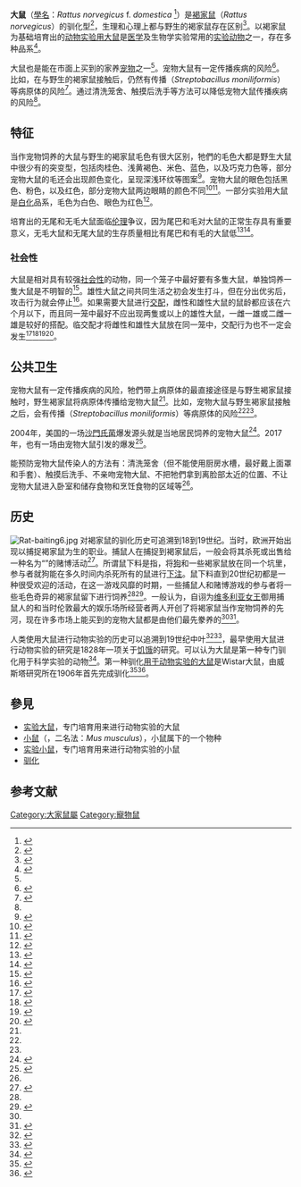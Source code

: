 {{About|褐家鼠的驯化型|大鼠属（''Rattus''）|大鼠属|动物实验用大鼠|实验大鼠}}
{{Infraspeciesbox
| genus =Rattus
| species = norvegicus
| authority = ({{link-en|约翰·贝肯豪特|John Berkenhout|Berkenhout}}, 1769)
| forma = domestica
| species link =褐家鼠
| image = Ratte-Vache.jpeg
| image_caption = 一隻寵物大鼠
}}
'''大鼠'''（[[學名|學名]]：''Rattus norvegicus'' f. ''domestica'' <ref>{{Cite book|url=https://books.google.ru/books?id=dxDS18Z-wLMC&pg=PA147&dq=was+aber+nicht+richtig+ist.+Korrekt+ist+die+Bezeichnung+Bezeichnung+rattus+norvegicus,+forma+domestica.+Also+Wanderratte,+domestizierte&hl=ru&sa=X&ei=x_j4Ur3UKoKq4AT9zYDYDA&ved=0CDMQ6AEwAA#v=onepage&q&f=false|title=Das andere Rattenbuch|last=Weiss-Geissler|first=Erika|date=2004|publisher=BoD – Books on Demand|year=|isbn=9783833415258|location=|pages=|language=de|chapter=|access-date=2019-02-02|archive-date=2021-01-08|archive-url=https://web.archive.org/web/20210108220412/https://books.google.ru/books?id=dxDS18Z-wLMC&pg=PA147&dq=was+aber+nicht+richtig+ist.+Korrekt+ist+die+Bezeichnung+Bezeichnung+rattus+norvegicus%2C+forma+domestica.+Also+Wanderratte%2C+domestizierte&hl=ru&sa=X&ei=x_j4Ur3UKoKq4AT9zYDYDA&ved=0CDMQ6AEwAA#v=onepage&q&f=false|dead-url=no}}</ref>{{Rp|147}}）是[[褐家鼠|褐家鼠]]（''Rattus norvegicus''）的驯化型<ref name="langton-history">{{cite book | title = Rat: How the World's Most Notorious Rodent Clawed Its Way to the Top | first = Jerry | last = Langton | chapter = Entertainer, Test Subject, and Family Friend | chapterurl = https://books.google.com/books?id=n488n52-wYUC&pg=PA87&source=gbs_toc_r&cad=0_0 | publisher = Macmillan | accessdate = 2009-01-08 | year = 2007 | isbn = 0-312-36384-2 | archive-date = 2021-01-08 | archive-url = https://web.archive.org/web/20210108221306/https://books.google.com/books?id=n488n52-wYUC&pg=PA87&source=gbs_toc_r&cad=0_0 | dead-url = no }}</ref>，生理和心理上都与野生的褐家鼠存在区别<ref name=Merck2009>{{cite book|title=Merck Veterinary Manual – Zoonoses:Introduction|url=http://www.merckvetmanual.com/mvm/index.jsp?cfile=htm/bc/220100.htm|chapter=Table on Global Zoonoses|year=2008|publisher=Merck and Co., Inc|accessdate=2009-01-11|chapter-url=http://www.merckvetmanual.com/mvm/htm/bc/tzns01.htm|archive-url=https://web.archive.org/web/20160304200931/http://www.merckvetmanual.com/mvm/index.jsp?cfile=htm%2Fbc%2F220100.htm|archive-date=2016-03-04|dead-url=no}}</ref>。以褐家鼠为基础培育出的[[实验大鼠|动物实验用大鼠]]是[[医学|医学]]及生物学实验常用的[[实验动物|实验动物]]之一，存在多种品系<ref name="Vandenbergh">{{cite journal|last1=Vandenbergh|first1=J. G.|title=Use of House Mice in Biomedical Research|journal=ILAR Journal|date=2000-01-01|volume=41|issue=3|pages=133–135|doi=10.1093/ilar.41.3.133}}</ref>。

大鼠也是能在市面上买到的家养[[宠物|宠物]]之一<ref name=Merck2009/>。宠物大鼠有一定传播疾病的风险<ref name=IDPH-rat>{{cite web |title=Reducing the Risk of Human Infection from Pet Rodents |url=http://www.dph.illinois.gov/sites/default/files/publications/Rat-Borne-Diseases-2017.pdf |website=IDPH |accessdate=2019-02-01 |archive-date=2021-02-21 |archive-url=https://web.archive.org/web/20210221085109/https://www.dph.illinois.gov/sites/default/files/publications/Rat-Borne-Diseases-2017.pdf |dead-url=no }}</ref>。比如，在与野生的褐家鼠接触后，仍然有传播{{le|链状芽孢杆菌|Streptobacillus moniliformis}}（''Streptobacillus moniliformis''）等病原体的风险<ref name="merck-general">{{cite web|url=https://www.merckvetmanual.com/exotic-and-laboratory-animals/rodents/mice-and-rats-as-pets|title=Mice and Rats as Pets|accessdate=2009-01-09|archive-url=https://web.archive.org/web/20170402230941/http://www.merckvetmanual.com/exotic-and-laboratory-animals/rodents/mice-and-rats-as-pets|archive-date=2017-04-02|dead-url=no}}</ref>。通过清洗笼舍、触摸后洗手等方法可以降低宠物大鼠传播疾病的风险<ref name=IDPH-rat/>。

==特征==
当作宠物饲养的大鼠与野生的褐家鼠毛色有很大区别，牠們的毛色大都是野生大鼠中很少有的突变型，包括肉桂色、浅黄褐色、米色、蓝色，以及巧克力色等，部分宠物大鼠的毛还会出现颜色变化，呈现深浅环纹等图案<ref name="ratgen">{{cite web|url=http://afrma.org/ratgenpart3.htm|title=Rat Genetics, part 3|first=Nichole|last=Royer|publisher=AFRMA|accessdate=2009-01-09|archive-url=https://web.archive.org/web/20110724225442/http://afrma.org/ratgenpart3.htm|archive-date=2011-07-24|dead-url=no}}</ref>。宠物大鼠的眼色包括黑色、粉色，以及红色，部分宠物大鼠两边眼睛的颜色不同<ref name=afrma-std>{{cite web|url=http://afrma.org/fancyrm.htm|title=American Fancy Rat and Mouse Association standards|publisher=AFRMA|accessdate=2006-11-21|archive-url=https://web.archive.org/web/20110708002619/http://www.afrma.org/fancyrm.htm|archive-date=2011-07-08|dead-url=no}}</ref><ref name=carol>{{cite book|title=Rats|last=Daly|first=Carol H.|url=https://books.google.com/books?id=7aNn84hsNs8C&pg=PA15&dq=international+rat+standard#PPA15,M1|publisher=Barron's Educational Series|year=2002|isbn=0-7641-2012-3|edition=2|page=15}}</ref>。一部分实验用大鼠是[[白化症|白化]]品系，毛色为白色、眼色为红色<ref name="LaudetKuramoto2012">{{cite journal|last1=Laudet|first1=Vincent|last2=Kuramoto|first2=Takashi|last3=Nakanishi|first3=Satoshi|last4=Ochiai|first4=Masako|last5=Nakagama|first5=Hitoshi|last6=Voigt|first6=Birger|last7=Serikawa|first7=Tadao|title=Origins of Albino and Hooded Rats: Implications from Molecular Genetic Analysis across Modern Laboratory Rat Strains|journal=PLoS ONE|volume=7|issue=8|year=2012|pages=e43059|issn=1932-6203|doi=10.1371/journal.pone.0043059}}</ref>。

培育出的无尾和无毛大鼠面临[[伦理学|伦理]]争议，因为尾巴和毛对大鼠的正常生存具有重要意义，无毛大鼠和无尾大鼠的生存质量相比有尾巴和有毛的大鼠低<ref>{{cite web|url=http://www.nfrs.org/banned.html|title=Banned varieties|publisher=The National Fancy Rat Society|accessdate=2008-11-11|deadurl=yes|archiveurl=https://web.archive.org/web/20081018171106/http://www.nfrs.org/banned.html|archivedate=2008-10-18}}</ref><ref>{{cite web|url=http://www.afrma.org/taillessrats.htm|title=Tailless Rats|last=Royer|first=Nichole|year=1998|work=AFRMA Rat & Mouse Tales|publisher=American Fancy Rat and Mouse Association|accessdate=2008-11-14|archive-url=https://web.archive.org/web/20170609151614/http://www.afrma.org/taillessrats.htm|archive-date=2017-06-09|dead-url=no}}</ref>。

===社会性===
大鼠是相对具有较强[[社会性|社会性]]的动物，同一个笼子中最好要有多隻大鼠，单独饲养一隻大鼠是不明智的<ref>{{Cite web|url = http://www.nfrs.org/company.html|title = National Fancy Rat Society|website = www.nfrs.org|access-date = 2016-02-25|deadurl = yes|archiveurl = https://web.archive.org/web/20161124222202/http://www.nfrs.org/company.html|archivedate = 2016-11-24}}</ref>。雄性大鼠之间共同生活之初会发生打斗，但在分出优劣后，攻击行为就会停止<ref>{{cite web|title=Frequently Asked Questions Concerning Domestic Fancy Rats|url=http://www.altpet.net/rodents/rats/rf13.html|work=Can 2 male rats co-exist in one cage?|accessdate=2011-09-02|archive-url=https://web.archive.org/web/20180729141543/http://www.altpet.net/rodents/rats/rf13.html|archive-date=2018-07-29|dead-url=yes}}</ref>。如果需要大鼠进行[[交配|交配]]，雌性和雄性大鼠的鼠龄都应该在六个月以下，而且同一笼中最好不应出现两隻或以上的雄性大鼠，一雌一雄或二雌一雄是较好的搭配。临交配才将雌性和雄性大鼠放在同一笼中，交配行为也不一定会发生<ref>{{cite web |title=RAT BREEDING COLONY MANAGEMENT |url=https://www.mcgill.ca/research/files/research/609_-_rat_breeding_colony_management_-_march_2016.pdf |website=McGill |accessdate=2019-02-01 |archive-date=2019-02-01 |archive-url=https://web.archive.org/web/20190201091201/https://www.mcgill.ca/research/files/research/609_-_rat_breeding_colony_management_-_march_2016.pdf |dead-url=no }}</ref><ref>{{cite web|last1=Ducommun|first1=Debbie|title=Introducing new Rats|url=http://www.ratfanclub.org/newrat.html|access-date=2019-02-01|archive-url=https://web.archive.org/web/20180706151747/http://ratfanclub.org/newrat.html|archive-date=2018-07-06|dead-url=no}}</ref><ref>{{cite web|url=http://www.rattenforum.de/phpbb/faq/|title=Antworten auf oft gestellte Fragen zu Ratten|first=|last=Rattenforum|work=rattenforum.de|deadurl=yes|archiveurl=https://web.archive.org/web/20150823105451/http://www.rattenforum.de/phpbb/faq/|archivedate=2015-08-23|access-date=2019-02-01}}</ref><ref>{{Cite web|url = http://www.ratfanclub.org/newrat.html|title = the Rat Report|website = www.ratfanclub.org|access-date = 2016-02-25|archive-url = https://web.archive.org/web/20160229064636/http://www.ratfanclub.org/newrat.html|archive-date = 2016-02-29|dead-url = no}}</ref>。

==公共卫生==
宠物大鼠有一定传播疾病的风险，牠們带上病原体的最直接途径是与野生褐家鼠接触时，野生褐家鼠将病原体传播给宠物大鼠<ref name=IDPH-rat/>。比如，宠物大鼠与野生褐家鼠接触之后，会有传播{{le|链状芽孢杆菌|Streptobacillus moniliformis}}（''Streptobacillus moniliformis''）等病原体的风险<ref name=IDPH-rat/><ref name="merck-general"/>。

2004年，美国的一场[[沙門氏菌|沙門氏菌]]爆发源头就是当地居民饲养的宠物大鼠<ref name="cdc">{{cite web|url=https://www.cdc.gov/mmwr/preview/mmwrhtml/mm5417a3.htm|title=Outbreak of Multidrug-Resistant Salmonella Typhimurium Associated with Rodents Purchased at Retail Pet Stores|date=2005-05-06|publisher=[[Center_for_Disease_Control|Center for Disease Control]]|accessdate=2008-11-14|archive-url=https://web.archive.org/web/20190128152728/https://www.cdc.gov/mmwr/preview/mmwrhtml/mm5417a3.htm|archive-date=2019-01-28|dead-url=no}}</ref>。2017年，也有一场由宠物大鼠引发的{{link-en|汉城病毒|Seoul orthohantavirus}}爆发<ref>{{Cite web|url=https://www.cdc.gov/hantavirus/outbreaks/seoul-virus/index.html|title=Multi-state Outbreak of Seoul Virus|last=|first=|date=|website=www.cdc.gov|language=en-us|access-date=2017-05-27|archive-url=https://web.archive.org/web/20170518175533/https://www.cdc.gov/hantavirus/outbreaks/seoul-virus/index.html|archive-date=2017-05-18|dead-url=no}}</ref>。

能预防宠物大鼠传染人的方法有：清洗笼舍（但不能使用厨房水槽，最好戴上面罩和手套）、触摸后洗手、不亲吻宠物大鼠、不把牠們拿到离脸部太近的位置、不让宠物大鼠进入卧室和储存食物和烹饪食物的区域等<ref name=IDPH-rat/>。

==历史==
[[File:Rat-baiting6.jpg|thumb]]
对褐家鼠的驯化历史可追溯到18到19世纪。当时，欧洲开始出现以捕捉褐家鼠为生的{{link-en|捕鼠人|Rat-catcher}}职业。捕鼠人在捕捉到褐家鼠后，一般会将其杀死或出售给一种名为“{{link-en|鼠下料|Rat-baiting}}”的赌博活动<ref name="krinke">{{cite book | last = Krinke | first = George J. | others = Gillian R. Bullock (series ed.), Tracie Bunton (series ed.) | title = The Laboratory Rat (Handbook of Experimental Animals) | url = https://archive.org/details/laboratoryrat0000unse | publisher = Academic Press | date = 2000-06-15 | pages = [https://archive.org/details/laboratoryrat0000unse/page/3 3]–16 | chapter = History, Strains and Models | isbn = 0-12-426400-X}}</ref>。所谓鼠下料是指，将[[狗|狗]]和一些褐家鼠放在同一个坑里，参与者就狗能在多久时间内杀死所有的鼠进行[[下注|下注]]。鼠下料直到20世纪初都是一种很受欢迎的活动，在这一游戏风靡的时期，一些捕鼠人和赌博游戏的参与者将一些毛色奇异的褐家鼠留下进行饲养<ref name="langton-history"/><ref name="rmca-history">{{cite web | url = http://www.rmca.org/Articles/domestication.htm | title = The Domestication of the Rat | last = Hilscher-Conklin | first = Caryl | publisher = Rat & Mouse Club of America | accessdate = 2008-11-10 | archive-url = https://web.archive.org/web/20180427055148/http://www.rmca.org/Articles/domestication.htm | archive-date = 2018-04-27 | dead-url = no }}</ref>。一般认为，自诩为[[维多利亚女王|维多利亚女王]]御用捕鼠人的{{le|杰克·布莱克 (捕鼠人)|Jack Black (rat catcher)|杰克·布莱克}}和当时伦敦最大的娱乐场所经营者{{le|傑米·肖|Jemmy Shaw}}两人开创了将褐家鼠当作宠物饲养的先河，现在许多市场上能买到的宠物大鼠都是由他们最先豢养的<ref name="langton-history" /><ref name="afrma-history">{{cite web | url = http://afrma.org/rminfo4a.htm | title = The History of Fancy Rats | publisher = American Fancy Rat and Mouse Association | accessdate = 2008-11-10 | archive-url = https://web.archive.org/web/20130530074258/http://www.afrma.org/rminfo4a.htm | archive-date = 2013-05-30 | dead-url = yes }}</ref>。

人类使用大鼠进行动物实验的历史可以追溯到19世纪中叶<ref name=Sharp2012>{{cite book |author1=Patrick Sharp |author2=Jason Villano |title=The Laboratory Rat |date=2012 |publisher=CRC Press |isbn=978-1-4398-2987-5 |edition=The Second Edition}}</ref>{{rp|3}}<ref name=JHU-rat>{{cite web |title=The Rat |url=http://web.jhu.edu/animalcare/procedures/rat.html |website=Johns Hopkins University |access-date=2019-02-02 |archive-date=2019-02-02 |archive-url=https://web.archive.org/web/20190202095159/http://web.jhu.edu/animalcare/procedures/rat.html |dead-url=no }}</ref>，最早使用大鼠进行动物实验的研究是1828年一项关于[[饥饿|饥饿]]的研究。可以认为大鼠是第一种专门驯化用于科学实验的动物<ref>{{cite book |editor=Georg J Krinke |title=Handbook of Experimental Animals: The Laboratory Rat |date=2000 |publisher=Academic Press |isbn=978-0-12-426400-7|doi=10.1016/B978-0-12-426400-7.X5037-7}}</ref>。第一种驯化[[实验大鼠|用于动物实验的大鼠]]是Wistar大鼠，由威斯塔研究所在1906年首先完成驯化<ref>{{cite web|url=https://rgd.mcw.edu/rgdweb/report/strain/main.html?id=13508588|title=Strain: WI|publisher=RGD|accessdate=2019-02-03|archive-date=2019-02-04|archive-url=https://web.archive.org/web/20190204014506/https://rgd.mcw.edu/rgdweb/report/strain/main.html?id=13508588|dead-url=no}}</ref><ref>{{cite web|url=https://wistar.org/about-wistar/our-history/timeline|title=Evolution of The Wistar Institute|publisher=The Wistar Institution|accessdate=2019-02-03|archive-date=2019-02-04|archive-url=https://web.archive.org/web/20190204014310/https://wistar.org/about-wistar/our-history/timeline|dead-url=no}}</ref>。

== 參見 ==
*[[实验大鼠|实验大鼠]]，专门培育用来进行动物实验的大鼠
*[[小鼠|小鼠]]（{{lang|en|house mouse}}，二名法：''Mus musculus''），小鼠属下的一个物种
*[[实验小鼠|实验小鼠]]，专门培育用来进行动物实验的小鼠
*[[驯化|驯化]]

==参考文献==
{{reflist|2}}
{{Taxonbar|from=Q535498}}

[[Category:大家鼠屬|Category:大家鼠屬]]
[[Category:寵物鼠|Category:寵物鼠]]